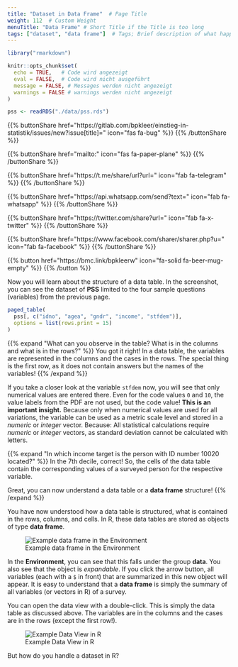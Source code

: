```yaml
---
title: "Dataset in Data Frame"  # Page Title
weight: 112  # Custom Weight
menuTitle: "Data Frame" # Short Title if the Title is too long
tags: ["dataset", "data frame"]  # Tags; Brief description of what happens on the page
---
```


```r
library("rmarkdown")

knitr::opts_chunk$set(
  echo = TRUE,   # Code wird angezeigt
  eval = FALSE,  # Code wird nicht ausgeführt
  message = FALSE, # Messages werden nicht angezeigt
  warnings = FALSE # warnings werden nicht angezeigt
)

pss <- readRDS("./data/pss.rds")   
```

{{% buttonShare href=\"https\:\/\/gitlab.com\/bpkleer\/einstieg-in-statistik\/issues\/new?issue[title]=\" icon=\"fas fa-bug\" %}} {{% /buttonShare %}} 

{{% buttonShare href=\"mailto\:\" icon=\"fas fa-paper-plane\" %}} {{% /buttonShare %}}

{{% buttonShare href=\"https\:\/\/t.me\/share\/url?url=\" icon=\"fab fa-telegram\" %}} {{% /buttonShare %}}

{{% buttonShare href=\"https\:\/\/api.whatsapp.com\/send?text=\" icon=\"fab fa-whatsapp\" %}} {{% /buttonShare %}}

{{% buttonShare href=\"https\:\/\/twitter.com\/share?url=\" icon=\"fab fa-x-twitter\" %}} {{% /buttonShare %}}

{{% buttonShare href=\"https\:\/\/www.facebook.com\/sharer\/sharer.php?u=\" icon=\"fab fa-facebook\" %}} {{% /buttonShare %}}

{{% button href=\"https\:\/\/bmc.link\/bpkleerw\" icon=\"fa-solid fa-beer-mug-empty\" %}} {{% /button %}}

Now you will learn about the structure of a data table. In the screenshot, you can see the dataset of **PSS** limited to the four sample questions (variables) from the previous page.

```r
paged_table(
  pss[, c("idno", "agea", "gndr", "income", "stfdem")],
  options = list(rows.print = 15)
)
```

{{% expand \"What can you observe in the table? What is in the columns and what is in the rows?\" %}}
You got it right! In a data table, the variables are represented in the columns and the cases in the rows. The special thing is the first row, as it does not contain answers but the names of the variables!
{{% /expand %}}

If you take a closer look at the variable `stfdem` now, you will see that only numerical values are entered there. Even for the code values `0` and `10`, the value labels from the PDF are not used, but the code value! **This is an important insight.** Because only when numerical values are used for all variations, the variable can be used as a metric scale level and stored in a *numeric* or *integer* vector. Because: All statistical calculations require *numeric* or *integer* vectors, as standard deviation cannot be calculated with letters.

{{% expand \"In which income target is the person with ID number 10020 located?\" %}}
In the 7th decile, correct! So, the cells of the data table contain the corresponding values of a surveyed person for the respective variable.

Great, you can now understand a data table or a **data frame** structure!
{{% /expand %}}

You have now understood how a data table is structured, what is contained in the rows, columns, and cells. In R, these data tables are stored as objects of type **data frame**.

![Example data frame in the Environment](../img/df1.en.png)

In the **Environment**, you can see that this falls under the group **data**. You also see that the object is *expandable*. If you click the arrow button, all variables (each with a `$` in front) that are summarized in this new object will appear. It is easy to understand that a **data frame** is simply the summary of all variables (or vectors in R) of a survey.

You can open the data view with a double-click. This is simply the data table as discussed above. The variables are in the columns and the cases are in the rows (except the first row!).

![Example Data View in R](../img/df3.en.png)

But how do you handle a dataset in R?
